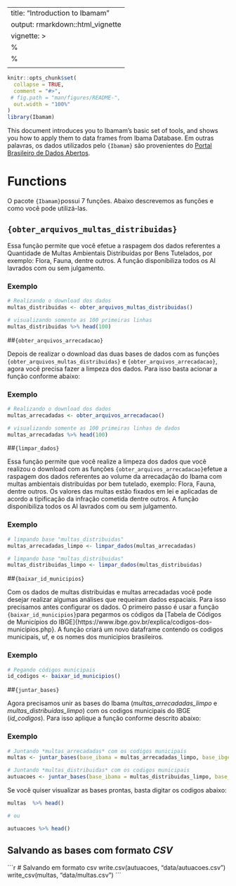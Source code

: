 
---
title: "Introduction to Ibamam"
output: rmarkdown::html_vignette
vignette: >
  %\VignetteIndexEntry{Introduction to Ibamam}
  %\VignetteEngine{knitr::rmarkdown}
  \usepackage[utf8]{inputenc}
---

```r
knitr::opts_chunk$set(
  collapse = TRUE,
  comment = "#>",
 # fig.path = "man/figures/README-",
  out.width = "100%"
)
library(Ibamam)

```

This document introduces you to Ibamam's basic set of tools, and shows you how to apply them to data frames from Ibama Database. Em outras palavras, os dados utilizados pelo `{Ibamam}` são provenientes do [Portal Brasileiro de Dados Abertos](https://dados.gov.br/organization/instituto-brasileiro-do-meio-ambiente-e-dos-recursos-naturais-renovaveis-ibama). 

# Functions

O pacote `{Ibamam}`possui 7 funções. Abaixo descrevemos as funções e como você pode utilizá-las.

## `{obter_arquivos_multas_distribuidas}`

Essa função permite que você efetue a raspagem dos dados referentes a Quantidade de Multas Ambientais Distribuídas por Bens Tutelados, por exemplo: Flora, Fauna, dentre outros. A função disponibiliza todos os AI lavrados com ou sem julgamento.

### Exemplo
```r
# Realizando o download dos dados
multas_distribuidas <- obter_arquivos_multas_distribuidas()

# visualizando somente as 100 primeiras linhas
multas_distribuidas %>% head(100)
```

##`{obter_arquivos_arrecadacao}`

Depois de realizar o download das duas bases de dados com as funções `{obter_arquivos_multas_distribuidas}` e `{obter_arquivos_arrecadacao}`, agora você precisa fazer a limpeza dos dados. Para isso basta acionar a função conforme abaixo:

### Exemplo
```r
# Realizando o download dos dados
multas_arrecadadas <- obter_arquivos_arrecadacao()

# visualizando somente as 100 primeiras linhas de dados
multas_arrecadadas %>% head(100)
```

##`{limpar_dados}`

Essa função permite que você realize a limpeza dos dados que você realizou o download com as funções `{obter_arquivos_arrecadacao}`efetue a raspagem dos dados referentes ao volume da arrecadação do Ibama com multas ambientais distribuídas por bem tutelado, exemplo: Flora, Fauna, dentre outros. Os valores das multas estão fixados em lei e aplicadas de acordo a tipificação da infração cometida dentre outros. A função disponibiliza todos os AI lavrados com ou sem julgamento.

### Exemplo
```r
# limpando base "multas_distribuidas"
multas_arrecadadas_limpo <- limpar_dados(multas_arrecadadas)

# limpando base "multas_distribuidas"
multas_distribuidas_limpo <- limpar_dados(multas_distribuidas)
```


##`{baixar_id_municipios}`

Com os dados de multas distribuidas e multas arrecadadas você pode desejar realizar algumas análises que requeiram dados espaciais. Para isso precisamos antes configurar os dados. O primeiro passo é usar a função `{baixar_id_municipios}`para pegarmos os códigos da [Tabela de Códigos de Municípios do IBGE]{https://www.ibge.gov.br/explica/codigos-dos-municipios.php}. A função criará um novo dataframe contendo os codigos municipais, uf, e os nomes dos municipios brasileiros.

### Exemplo
```r
# Pegando códigos municipais
id_codigos <- baixar_id_municipios()
```


##`{juntar_bases}`

Agora precisamos unir as bases do Ibama (*multas_arrecadadas_limpo* e *multas_distribuidas_limpo*) com os codigos municipais do IBGE (*id_codigos*).
Para isso aplique a função conforme descrito abaixo:

### Exemplo
```r
# Juntando *multas_arrecadadas* com os codigos municipais
multas <- juntar_bases(base_ibama = multas_arrecadadas_limpo, base_ibgecode = id_codigos)

# Juntando *multas_distribuidas* com os codigos municipais
autuacoes <- juntar_bases(base_ibama = multas_distribuidas_limpo, base_ibgecode = id_codigos)
```

Se você quiser visualizar as bases prontas, basta digitar os codigos abaixo:

```r
multas  %>% head()

# ou 

autuacoes %>% head()
```

## Salvando as bases com formato *CSV*

```r
# Salvando em formato csv
write.csv(autuacoes, "data/autuacoes.csv")
write_csv(multas, "data/multas.csv")
´´´

